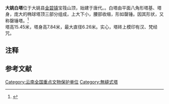 {{文物保护单位 
|名称 = 大姚白塔
|编号 = 6-741
|图片 = White Pagoada Dayao.JPG
|级别 = N
|分类 = 古建筑
|时代 = [[唐|唐]] 
|所在 = [[云南省|云南省]][[楚雄彝族自治州|楚雄彝族自治州]][[大姚县|大姚县]] 
|坐标 =
|登录 = 2006年
| 备注 ={{maplink|frame=yes|plain=yes|type=point|frame-lat=25.72828|frame-long=101.31500|zoom=16|coord={{coord|25.72828|101.31500}}}}
}}

'''大姚白塔'''位于大姚县[[金碧镇|金碧镇]]宝筏山顶，始建于唐代。{{efn|按《大姚县志》，始建于唐天宝五年（746年）。}}。白塔由平面八角形塔基、塔身，庞大的椭球塔顶三部分组成，上大下小，腰部收缩，形如罄锤。因其形状，又称罄锤塔。<ref>{{Cite book |title=中国文物地图集（云南分册）|publisher=云南科技出版社 |year=2001 |isbn=7-5416-1120-4 |pages=102 }}</ref><br />
塔高15.45米，塔身高7.84米，最大直径6.26米。实心，塔砖上模印有汉、梵经咒。

==注释==
{{notelist|iger=}}

==参考文献==
{{Reflist}}

{{云南全国重点文物保护单位}}

[[Category:云南全国重点文物保护单位|Category:云南全国重点文物保护单位]]
[[Category:無縫式塔|Category:無縫式塔]]